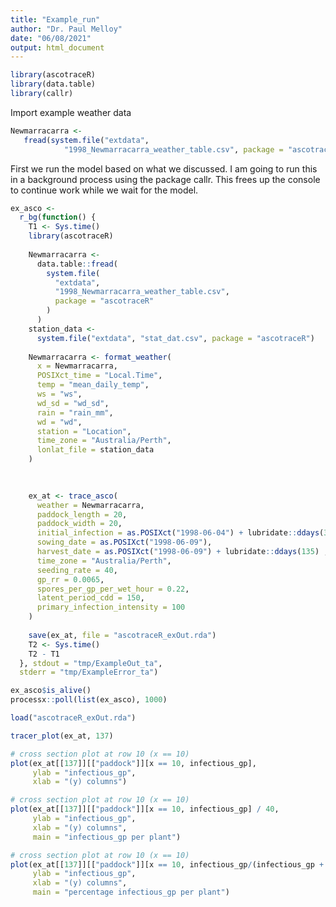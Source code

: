 ```yaml
---
title: "Example_run"
author: "Dr. Paul Melloy"
date: "06/08/2021"
output: html_document
---
```


```r
library(ascotraceR)
library(data.table)
library(callr)
```

Import example weather data
```r
Newmarracarra <-
   fread(system.file("extdata",
            "1998_Newmarracarra_weather_table.csv", package = "ascotraceR"))
```


First we run the model based on what we discussed.
I am going to run this in a background process using the package callr.
This frees up the console to continue work while we wait for the model.
```r
ex_asco <- 
  r_bg(function() {
    T1 <- Sys.time()
    library(ascotraceR)
    
    Newmarracarra <-
      data.table::fread(
        system.file(
          "extdata",
          "1998_Newmarracarra_weather_table.csv",
          package = "ascotraceR"
        )
      )
    station_data <-
      system.file("extdata", "stat_dat.csv", package = "ascotraceR")
    
    Newmarracarra <- format_weather(
      x = Newmarracarra,
      POSIXct_time = "Local.Time",
      temp = "mean_daily_temp",
      ws = "ws",
      wd_sd = "wd_sd",
      rain = "rain_mm",
      wd = "wd",
      station = "Location",
      time_zone = "Australia/Perth",
      lonlat_file = station_data
    )
    

    
    ex_at <- trace_asco(
      weather = Newmarracarra,
      paddock_length = 20,
      paddock_width = 20,
      initial_infection = as.POSIXct("1998-06-04") + lubridate::ddays(30),
      sowing_date = as.POSIXct("1998-06-09"),
      harvest_date = as.POSIXct("1998-06-09") + lubridate::ddays(135) ,
      time_zone = "Australia/Perth",
      seeding_rate = 40,
      gp_rr = 0.0065,
      spores_per_gp_per_wet_hour = 0.22,
      latent_period_cdd = 150,
      primary_infection_intensity = 100
    )
    
    save(ex_at, file = "ascotraceR_exOut.rda")
    T2 <- Sys.time()
    T2 - T1
  }, stdout = "tmp/ExampleOut_ta",
  stderr = "tmp/ExampleError_ta")
```

```r
ex_asco$is_alive()
processx::poll(list(ex_asco), 1000)
```

```r
load("ascotraceR_exOut.rda")
```

```r
tracer_plot(ex_at, 137)

# cross section plot at row 10 (x == 10)
plot(ex_at[[137]][["paddock"]][x == 10, infectious_gp],
     ylab = "infectious_gp",
     xlab = "(y) columns")

# cross section plot at row 10 (x == 10)
plot(ex_at[[137]][["paddock"]][x == 10, infectious_gp] / 40,
     ylab = "infectious_gp",
     xlab = "(y) columns",
     main = "infectious_gp per plant")

# cross section plot at row 10 (x == 10)
plot(ex_at[[137]][["paddock"]][x == 10, infectious_gp/(infectious_gp + susceptible_gp)] / 40,
     ylab = "infectious_gp",
     xlab = "(y) columns",
     main = "percentage infectious_gp per plant")
```

